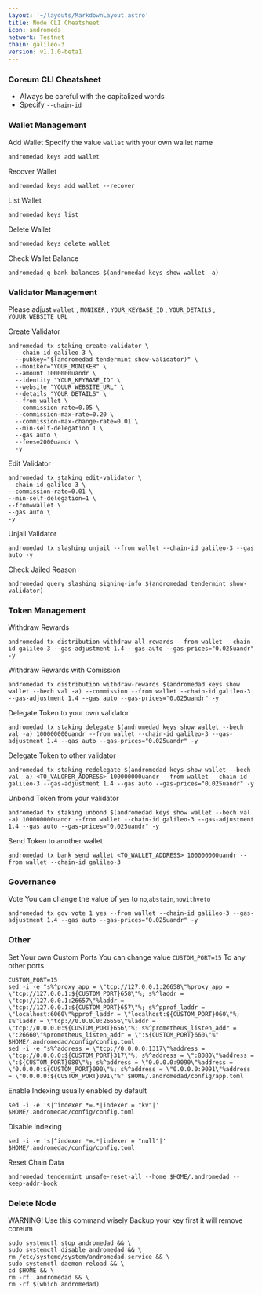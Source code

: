 ```yaml
---
layout: '~/layouts/MarkdownLayout.astro'
title: Node CLI Cheatsheet
icon: andromeda
network: Testnet
chain: galileo-3
version: v1.1.0-beta1
---
```


### Coreum CLI Cheatsheet

- Always be careful with the capitalized words
- Specify `--chain-id`

### Wallet Management

Add Wallet
Specify the value `wallet` with your own wallet name

```
andromedad keys add wallet
```

Recover Wallet
```
andromedad keys add wallet --recover
```

List Wallet
```
andromedad keys list
```

Delete Wallet
```
andromedad keys delete wallet
```

Check Wallet Balance
```
andromedad q bank balances $(andromedad keys show wallet -a)
```

### Validator Management

Please adjust `wallet` , `MONIKER` , `YOUR_KEYBASE_ID` , `YOUR_DETAILS` , `YOUUR_WEBSITE_URL`

Create Validator
```
andromedad tx staking create-validator \
  --chain-id galileo-3 \
  --pubkey="$(andromedad tendermint show-validator)" \
  --moniker="YOUR_MONIKER" \
  --amount 1000000uandr \
  --identity "YOUR_KEYBASE_ID" \
  --website "YOUUR_WEBSITE_URL" \
  --details "YOUR_DETAILS" \
  --from wallet \
  --commission-rate=0.05 \
  --commission-max-rate=0.20 \
  --commission-max-change-rate=0.01 \
  --min-self-delegation 1 \
  --gas auto \
  --fees=2000uandr \
  -y
```

Edit Validator
```
andromedad tx staking edit-validator \
--chain-id galileo-3 \
--commission-rate=0.01 \
--min-self-delegation=1 \
--from=wallet \
--gas auto \
-y
```


Unjail Validator
```
andromedad tx slashing unjail --from wallet --chain-id galileo-3 --gas auto -y
```

Check Jailed Reason
```
andromedad query slashing signing-info $(andromedad tendermint show-validator)
```

### Token Management

Withdraw Rewards
```
andromedad tx distribution withdraw-all-rewards --from wallet --chain-id galileo-3 --gas-adjustment 1.4 --gas auto --gas-prices="0.025uandr" -y
```

Withdraw Rewards with Comission
```
andromedad tx distribution withdraw-rewards $(andromedad keys show wallet --bech val -a) --commission --from wallet --chain-id galileo-3 --gas-adjustment 1.4 --gas auto --gas-prices="0.025uandr" -y
```

Delegate Token to your own validator
```
andromedad tx staking delegate $(andromedad keys show wallet --bech val -a) 100000000uandr --from wallet --chain-id galileo-3 --gas-adjustment 1.4 --gas auto --gas-prices="0.025uandr" -y
```

Delegate Token to other validator
```
andromedad tx staking redelegate $(andromedad keys show wallet --bech val -a) <TO_VALOPER_ADDRESS> 100000000uandr --from wallet --chain-id galileo-3 --gas-adjustment 1.4 --gas auto --gas-prices="0.025uandr" -y
```

Unbond Token from your validator
```
andromedad tx staking unbond $(andromedad keys show wallet --bech val -a) 100000000uandr --from wallet --chain-id galileo-3 --gas-adjustment 1.4 --gas auto --gas-prices="0.025uandr" -y
```

Send Token to another wallet
```
andromedad tx bank send wallet <TO_WALLET_ADDRESS> 100000000uandr --from wallet --chain-id galileo-3
```

### Governance 

Vote
You can change the value of `yes` to `no`,`abstain`,`nowithveto`

```
andromedad tx gov vote 1 yes --from wallet --chain-id galileo-3 --gas-adjustment 1.4 --gas auto --gas-prices="0.025uandr" -y
```

### Other

Set Your own Custom Ports
You can change value `CUSTOM_PORT=15` To any other ports
```
CUSTOM_PORT=15
sed -i -e "s%^proxy_app = \"tcp://127.0.0.1:26658\"%proxy_app = \"tcp://127.0.0.1:${CUSTOM_PORT}658\"%; s%^laddr = \"tcp://127.0.0.1:26657\"%laddr = \"tcp://127.0.0.1:${CUSTOM_PORT}657\"%; s%^pprof_laddr = \"localhost:6060\"%pprof_laddr = \"localhost:${CUSTOM_PORT}060\"%; s%^laddr = \"tcp://0.0.0.0:26656\"%laddr = \"tcp://0.0.0.0:${CUSTOM_PORT}656\"%; s%^prometheus_listen_addr = \":26660\"%prometheus_listen_addr = \":${CUSTOM_PORT}660\"%" $HOME/.andromedad/config/config.toml
sed -i -e "s%^address = \"tcp://0.0.0.0:1317\"%address = \"tcp://0.0.0.0:${CUSTOM_PORT}317\"%; s%^address = \":8080\"%address = \":${CUSTOM_PORT}080\"%; s%^address = \"0.0.0.0:9090\"%address = \"0.0.0.0:${CUSTOM_PORT}090\"%; s%^address = \"0.0.0.0:9091\"%address = \"0.0.0.0:${CUSTOM_PORT}091\"%" $HOME/.andromedad/config/app.toml
```

Enable Indexing usually enabled by default
```
sed -i -e 's|^indexer *=.*|indexer = "kv"|' $HOME/.andromedad/config/config.toml
```

Disable Indexing
```
sed -i -e 's|^indexer *=.*|indexer = "null"|' $HOME/.andromedad/config/config.toml
```

Reset Chain Data
```
andromedad tendermint unsafe-reset-all --home $HOME/.andromedad --keep-addr-book
```

### Delete Node

WARNING! Use this command wisely 
Backup your key first it will remove coreum

```
sudo systemctl stop andromedad && \
sudo systemctl disable andromedad && \
rm /etc/systemd/system/andromedad.service && \
sudo systemctl daemon-reload && \
cd $HOME && \
rm -rf .andromedad && \
rm -rf $(which andromedad)
```
